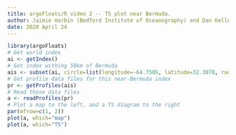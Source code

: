```yaml
---
title: argoFloats/R video 2 -- TS plot near Bermuda.
author: Jaimie Harbin (Bedford Institute of Oceanography) and Dan Kelley (Dalhousie University)
date: 2020 April 24
---
```


```r
library(argoFloats)
# Get world index
ai <- getIndex()
# Get index withing 50km of Bermuda
ais <- subset(ai, circle=list(longitude=-64.7505, latitude=32.3078, radius=50))
# Get profile data files for this near-Bermuda index
pr <- getProfiles(ais)
# Read those data files
a <- readProfiles(pr)
# Plot a map to the left, and a TS diagram to the right
par(mfrow=c(1, 2))
plot(a, which="map")
plot(a, which="TS")
```

